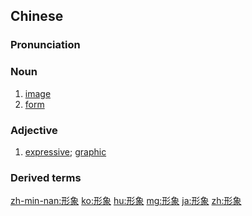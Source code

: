 ==Chinese==
{{zh-forms|alt=形像}}

===Pronunciation===
{{zh-pron
|m=xíngxiàng
|c=jing4 zoeng6
|h=pfs=hìn-siong
|mn=qz:hêng-siǒng/tw,xm:hêng-siōng/zz:hêng-chhiāng/twvk:hêng-siāng
|ma=Zh-xíngxiàng.ogg
|cat=n,a
}}

===Noun===
{{zh-noun}}

# [[image]] {{gloss|visual appearance, or public perception}}
# [[form]]

===Adjective===
{{zh-adj}}

# [[expressive]]; [[graphic]]

===Derived terms===
{{zh-der|身體形象|形象大使|形象工程|形象化|形象思維|形象性}}

{{zh-cat|Elementary}}

[[zh-min-nan:形象]]
[[ko:形象]]
[[hu:形象]]
[[mg:形象]]
[[ja:形象]]
[[zh:形象]]